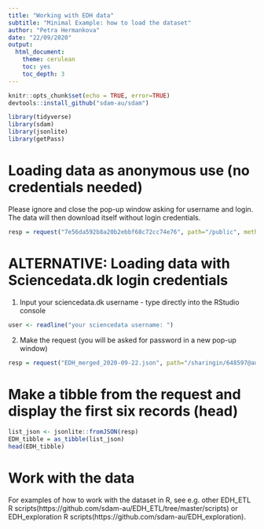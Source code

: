 ```yaml
---
title: "Working with EDH data"
subtitle: "Minimal Example: how to load the dataset"
author: "Petra Hermankova"
date: "22/09/2020"
output:
  html_document:
    theme: cerulean
    toc: yes
    toc_depth: 3
---
```


```r
knitr::opts_chunk$set(echo = TRUE, error=TRUE)
devtools::install_github("sdam-au/sdam")

library(tidyverse)
library(sdam)
library(jsonlite)
library(getPass)
```

# Loading data as anonymous use (no credentials needed)

Please ignore and close the pop-up window asking for username and login. The data will then download itself without login credentials.
```r
resp = request("7e56da592b8a20b2ebbf68c72cc74e76", path="/public", method="GET")
```

# ALTERNATIVE: Loading data with Sciencedata.dk login credentials

1. Input your sciencedata.dk username - type directly into the RStudio console

```r
user <- readline("your sciencedata username: ")
```

2. Make the request (you will be asked for password in a new pop-up window)

```r
resp = request("EDH_merged_2020-09-22.json", path="/sharingin/648597@au.dk/SDAM_root/SDAM_data/EDH/", method="GET", cred=c(user, getPass("your sciencedata password: ")))
```


# Make a tibble from the request and display the first six records (head)

```r
list_json <- jsonlite::fromJSON(resp)
EDH_tibble = as_tibble(list_json)
head(EDH_tibble)
```

# Work with the data

For examples of how to work with the dataset in R, see e.g. other EDH_ETL R scripts(https://github.com/sdam-au/EDH_ETL/tree/master/scripts) or EDH_exploration R scripts(https://github.com/sdam-au/EDH_exploration).
